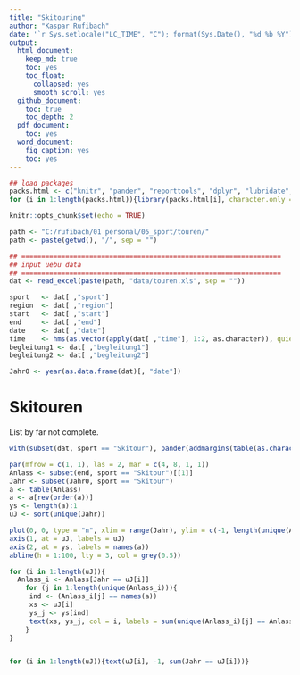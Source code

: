 ```yaml
---
title: "Skitouring"
author: "Kaspar Rufibach"
date: '`r Sys.setlocale("LC_TIME", "C"); format(Sys.Date(), "%d %b %Y")`'
output:
  html_document:
    keep_md: true
    toc: yes
    toc_float:
      collapsed: yes
      smooth_scroll: yes
  github_document: 
    toc: true
    toc_depth: 2
  pdf_document:
    toc: yes
  word_document:
    fig_caption: yes
    toc: yes
---
```


```r
## load packages
packs.html <- c("knitr", "pander", "reporttools", "dplyr", "lubridate", "readxl")
for (i in 1:length(packs.html)){library(packs.html[i], character.only = TRUE)}

knitr::opts_chunk$set(echo = TRUE)

path <- "C:/rufibach/01 personal/05_sport/touren/"
path <- paste(getwd(), "/", sep = "")

## =================================================================
## input uebu data
## =================================================================
dat <- read_excel(paste(path, "data/touren.xls", sep = ""))

sport   <- dat[ ,"sport"]
region  <- dat[ ,"region"]
start   <- dat[ ,"start"]
end     <- dat[ ,"end"]
date    <- dat[ ,"date"]
time    <- hms(as.vector(apply(dat[ ,"time"], 1:2, as.character)), quiet = TRUE)
begleitung1 <- dat[ ,"begleitung1"]
begleitung2 <- dat[ ,"begleitung2"]

Jahr0 <- year(as.data.frame(dat)[, "date"])
```

# Skitouren

List by far not complete.


```r
with(subset(dat, sport == "Skitour"), pander(addmargins(table(as.character(end), year(date))), digits = 1))
```



```r
par(mfrow = c(1, 1), las = 2, mar = c(4, 8, 1, 1))
Anlass <- subset(end, sport == "Skitour")[[1]]
Jahr <- subset(Jahr0, sport == "Skitour")
a <- table(Anlass)
a <- a[rev(order(a))]
ys <- length(a):1
uJ <- sort(unique(Jahr))

plot(0, 0, type = "n", xlim = range(Jahr), ylim = c(-1, length(unique(Anlass))), xaxt = "n", xlab = "", ylab = "", yaxt = "n")
axis(1, at = uJ, labels = uJ)
axis(2, at = ys, labels = names(a))
abline(h = 1:100, lty = 3, col = grey(0.5))

for (i in 1:length(uJ)){
  Anlass_i <- Anlass[Jahr == uJ[i]]
    for (j in 1:length(unique(Anlass_i))){
     ind <- (Anlass_i[j] == names(a))
     xs <- uJ[i]
     ys_j <- ys[ind]
     text(xs, ys_j, col = i, labels = sum(unique(Anlass_i)[j] == Anlass_i), cex = 1.5)
    }
}


for (i in 1:length(uJ)){text(uJ[i], -1, sum(Jahr == uJ[i]))}
```
